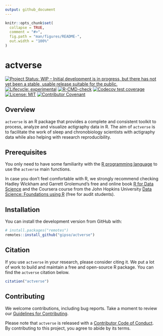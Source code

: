 ```yaml
---
output: github_document
---
```


<!-- README.md is generated from README.Rmd. Please edit that file -->

```r
knitr::opts_chunk$set(
  collapse = TRUE,
  comment = "#>",
  fig.path = "man/figures/README-",
  out.width = "100%"
)
```

# actverse

<!-- badges: start -->
[![Project Status: WIP – Initial development is in progress, but there has not yet been a stable, usable release suitable for the public.](https://www.repostatus.org/badges/latest/wip.svg)](https://www.repostatus.org/#wip)
[![Lifecycle: experimental](https://img.shields.io/badge/lifecycle-experimental-orange.svg)](https://lifecycle.r-lib.org/articles/stages.html)
[![R-CMD-check](https://github.com/gipso/actverse/workflows/R-CMD-check/badge.svg)](https://github.com/gipso/actverse/actions)
[![Codecov test coverage](https://codecov.io/gh/gipso/actverse/branch/main/graph/badge.svg)](https://app.codecov.io/gh/gipso/actverse?branch=main)
[![License: MIT](https://img.shields.io/badge/license-MIT-green)](https://choosealicense.com/licenses/mit/)
[![Contributor Covenant](https://img.shields.io/badge/Contributor%20Covenant-v2.0%20adopted-ff69b4.svg)](https://gipso.github.io/actverse/CODE_OF_CONDUCT.html)
<!-- badges: end -->

## Overview

`actverse` is an R package that provides a complete and consistent toolkit to process, analyze and visualize actigraphy data in R. The aim of `actverse` is to facilitate the work of sleep and chronobiology scientists with actigraphy data while also helping with research reproducibility.

## Prerequisites

You only need to have some familiarity with the [R programming language](https://www.r-project.org/) to use the `actverse` main functions.

In case you don't feel comfortable with R, we strongly recommend checking Hadley Wickham and Garrett Grolemund's free and online book [R for Data Science](https://r4ds.had.co.nz/) and the Coursera course from the John Hopkins University [Data Science: Foundations using R](https://www.coursera.org/specializations/data-science-foundations-r) (free for audit students).

## Installation

You can install the development version from GitHub with:

``` r
# install.packages("remotes")
remotes::install_github("gipso/actverse")
```

## Citation

If you use `actverse` in your research, please consider citing it. We put a lot of work to build and maintain a free and open-source R package. You can find the `actverse` citation below.

```r
citation("actverse")
```

## Contributing

We welcome contributions, including bug reports. Take a moment to review our [Guidelines for Contributing](https://gipso.github.io/actverse/CONTRIBUTING.html).

Please note that `actverse` is released with a [Contributor Code of Conduct](https://gipso.github.io/actverse/CODE_OF_CONDUCT.html). By contributing to this project, you agree to abide by its terms.
